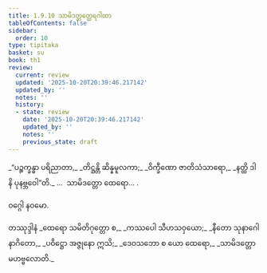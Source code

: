 ```yaml
---
title: 1.9.10 သာမိဒတ္တတ္ထေရဂါထာ
tableOfContents: false
sidebar:
  order: 10
type: tipitaka
basket: su
book: th1
review:
  current: review
  updated: '2025-10-20T20:39:46.217142'
  updated_by: ''
  notes: ''
  history:
  - state: review
    date: '2025-10-20T20:39:46.217142'
    updated_by: ''
    notes: ''
    previous_state: draft
---
```



<DynamicBreadcrumb />


<ReviewStatus review={frontmatter.review} showDetails={true} />

<HypothesisAnnotation frontmatter={frontmatter} />

<Division number="90" book="th1" e="ch" v="19" p="239">

<Paragraph number="201" type="verses" book="th1">
_“ပဉ္စက္ခန္ဓာ ပရိညာတာ,_  
_တိဋ္ဌန္တိ ဆိန္နမူလကာ;_  
_ဝိက္ခီဏော ဇာတိသံသာရော,_  
_နတ္ထိ ဒါနိ ပုနဗ္ဘဝေါ”တိ._  


</Paragraph>
</Division>

<Paragraph number="202" type="center" book="th1">
…  သာမိဒတ္တော ထေရော… .

  
ဝဂ္ဂေါ နဝမော.



</Paragraph>

<Paragraph number="203" type="center" book="th1">
တဿုဒ္ဒါနံ


</Paragraph>

<Paragraph number="204" type="verses" book="th1">
_ထေရော သမိတိဂုတ္တော စ,_  
_ကဿပေါ သီဟသဝှယော;_  
_နီတော သုနာဂေါ နာဂိတော,_  
_ပဝိဋ္ဌော အဇ္ဇုနော ဣသိ;_  
_ဒေဝသဘော စ ယော ထေရော,_  
_သာမိဒတ္တော မဟဗ္ဗလောတိ._
</Paragraph>